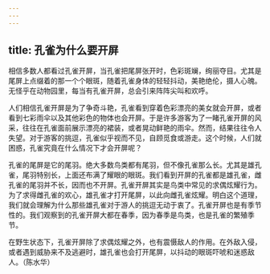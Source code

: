 ```yaml
---
---
---
```

title: 孔雀为什么要开屏
---




相信多数人都看过孔雀开屏，当孔雀把尾屏张开时，色彩斑斓，绚丽夺目。尤其是尾屏上点缀着的那一个个眼斑，随着孔雀身体的轻轻抖动，美艳绝伦，摄人心魄。无怪乎在动物园里，每当有孔雀开屏，总会引来阵阵尖叫和欢呼。



人们相信孔雀开屏是为了争奇斗艳，孔雀看到穿着色彩漂亮的美女就会开屏，或者看到七彩雨伞以及其他彩色的物体也会开屏。于是许多游客为了一睹孔雀开屏的风采，往往在孔雀面前展示漂亮的裙装，或者晃动鲜艳的雨伞。然而，结果往往令人失望。对于游客的挑逗，孔雀似乎视而不见，自顾觅食或游走。这个时候，人们就困惑，孔雀究竟在什么情况下才会开屏呢？

孔雀的尾屏是它的尾羽。绝大多数鸟类都有尾羽，但不像孔雀那么长。尤其是雄孔雀，尾羽特别长，上面还布满了耀眼的眼斑。我们看到开屏的孔雀都是雄孔雀，雌孔雀的尾羽并不长，因而也不开屏。孔雀开屏其实是鸟类中常见的求偶炫耀行为。为了求得雌孔雀的欢心，雄孔雀才打开尾屏，以此向雌孔雀炫耀。明白这个道理，我们就会理解为什么那些雄孔雀对于游人的挑逗无动于衷了。孔雀开屏也是有季节性的。我们观察到的孔雀开屏大都在春季，因为春季是鸟类，也是孔雀的繁殖季节。

在野生状态下，孔雀开屏除了求偶炫耀之外，也有震慑敌人的作用。在外敌入侵，或者遇到威胁来不及逃避时，雄孔雀也会打开尾屏，以抖动的眼斑吓唬和迷惑敌人。（陈水华）